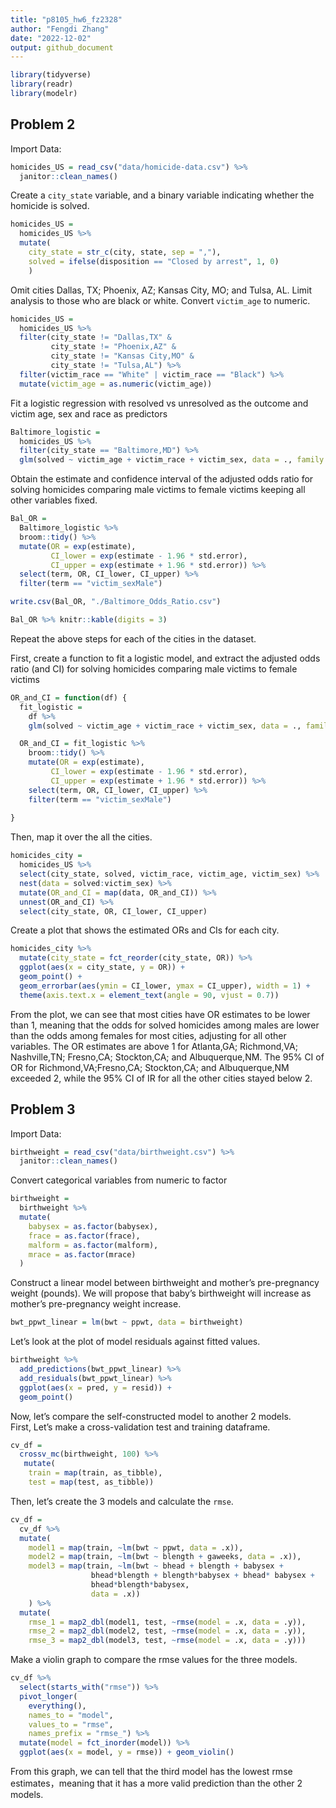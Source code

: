 ```yaml
---
title: "p8105_hw6_fz2328"
author: "Fengdi Zhang"
date: "2022-12-02"
output: github_document
---
```


```r
library(tidyverse)
library(readr)
library(modelr)
```

## Problem 2
Import Data:
```r
homicides_US = read_csv("data/homicide-data.csv") %>% 
  janitor::clean_names() 
```

Create a `city_state` variable, and a binary variable indicating whether the homicide is solved. 
```r
homicides_US = 
  homicides_US %>% 
  mutate(
    city_state = str_c(city, state, sep = ","),
    solved = ifelse(disposition == "Closed by arrest", 1, 0)
    )
```

Omit cities Dallas, TX; Phoenix, AZ; Kansas City, MO; and Tulsa, AL. 
Limit analysis to those who are black or white. 
Convert `victim_age` to numeric. 
```r
homicides_US = 
  homicides_US %>% 
  filter(city_state != "Dallas,TX" &
         city_state != "Phoenix,AZ" &
         city_state != "Kansas City,MO" &
         city_state != "Tulsa,AL") %>% 
  filter(victim_race == "White" | victim_race == "Black") %>% 
  mutate(victim_age = as.numeric(victim_age))
```

Fit a logistic regression with resolved vs unresolved as the outcome and victim age, sex and race as predictors
```r
Baltimore_logistic = 
  homicides_US %>% 
  filter(city_state == "Baltimore,MD") %>% 
  glm(solved ~ victim_age + victim_race + victim_sex, data = ., family = binomial()) 
```

Obtain the estimate and confidence interval of the adjusted odds ratio for solving homicides comparing male victims to female victims keeping all other variables fixed.
```r
Bal_OR = 
  Baltimore_logistic %>% 
  broom::tidy() %>% 
  mutate(OR = exp(estimate),
         CI_lower = exp(estimate - 1.96 * std.error),
         CI_upper = exp(estimate + 1.96 * std.error)) %>%
  select(term, OR, CI_lower, CI_upper) %>% 
  filter(term == "victim_sexMale") 

write.csv(Bal_OR, "./Baltimore_Odds_Ratio.csv")

Bal_OR %>% knitr::kable(digits = 3)
```

Repeat the above steps for each of the cities in the dataset.

First, create a function to fit a logistic model, and extract the adjusted odds ratio (and CI) for solving homicides comparing male victims to female victims
```r
OR_and_CI = function(df) {
  fit_logistic = 
    df %>% 
    glm(solved ~ victim_age + victim_race + victim_sex, data = ., family = binomial())

  OR_and_CI = fit_logistic %>% 
    broom::tidy() %>% 
    mutate(OR = exp(estimate),
         CI_lower = exp(estimate - 1.96 * std.error),
         CI_upper = exp(estimate + 1.96 * std.error)) %>%
    select(term, OR, CI_lower, CI_upper) %>% 
    filter(term == "victim_sexMale")
  
}
```

Then, map it over the all the cities. 
```r
homicides_city =   
  homicides_US %>% 
  select(city_state, solved, victim_race, victim_age, victim_sex) %>% 
  nest(data = solved:victim_sex) %>% 
  mutate(OR_and_CI = map(data, OR_and_CI)) %>% 
  unnest(OR_and_CI) %>% 
  select(city_state, OR, CI_lower, CI_upper)
```

Create a plot that shows the estimated ORs and CIs for each city.
```r
homicides_city %>% 
  mutate(city_state = fct_reorder(city_state, OR)) %>%  
  ggplot(aes(x = city_state, y = OR)) + 
  geom_point() +
  geom_errorbar(aes(ymin = CI_lower, ymax = CI_upper), width = 1) + 
  theme(axis.text.x = element_text(angle = 90, vjust = 0.7))
```

From the plot, we can see that most cities have OR estimates to be lower than 1, meaning that the odds for solved homicides among males are lower than the odds among females for most cities, adjusting for all other variables. The OR estimates are above 1 for Atlanta,GA; Richmond,VA; Nashville,TN; Fresno,CA; Stockton,CA; and Albuquerque,NM. The 95% CI of OR for Richmond,VA;Fresno,CA; Stockton,CA; and Albuquerque,NM exceeded 2, while the 95% CI of IR for all the other cities stayed below 2. 

## Problem 3
Import Data:
```r
birthweight = read_csv("data/birthweight.csv") %>% 
  janitor::clean_names() 
```

Convert categorical variables from numeric to factor
```r
birthweight = 
  birthweight %>% 
  mutate(
    babysex = as.factor(babysex),
    frace = as.factor(frace),
    malform = as.factor(malform),
    mrace = as.factor(mrace)
  )
```

Construct a linear model between birthweight and mother’s pre-pregnancy weight (pounds). We will propose that baby's birthweight will increase as mother's pre-pregnancy weight increase. 
```r
bwt_ppwt_linear = lm(bwt ~ ppwt, data = birthweight)
```

Let's look at the plot of model residuals against fitted values. 
```r
birthweight %>% 
  add_predictions(bwt_ppwt_linear) %>%
  add_residuals(bwt_ppwt_linear) %>% 
  ggplot(aes(x = pred, y = resid)) + 
  geom_point()
```

Now, let's compare the self-constructed model to another 2 models.   
First, Let's make a cross-validation test and training dataframe. 
```r
cv_df = 
  crossv_mc(birthweight, 100) %>% 
   mutate(
    train = map(train, as_tibble),
    test = map(test, as_tibble))

```

Then, let's create the 3 models and calculate the `rmse`. 
```r
cv_df = 
  cv_df %>% 
  mutate(
    model1 = map(train, ~lm(bwt ~ ppwt, data = .x)),
    model2 = map(train, ~lm(bwt ~ blength + gaweeks, data = .x)),
    model3 = map(train, ~lm(bwt ~ bhead + blength + babysex + 
                  bhead*blength + blength*babysex + bhead* babysex +
                  bhead*blength*babysex, 
                  data = .x))
    ) %>% 
  mutate(
    rmse_1 = map2_dbl(model1, test, ~rmse(model = .x, data = .y)),
    rmse_2 = map2_dbl(model2, test, ~rmse(model = .x, data = .y)),
    rmse_3 = map2_dbl(model3, test, ~rmse(model = .x, data = .y)))
```

Make a violin graph to compare the rmse values for the three models.
```r
cv_df %>% 
  select(starts_with("rmse")) %>% 
  pivot_longer(
    everything(),
    names_to = "model", 
    values_to = "rmse",
    names_prefix = "rmse_") %>% 
  mutate(model = fct_inorder(model)) %>% 
  ggplot(aes(x = model, y = rmse)) + geom_violin()
```

From this graph, we can tell that the third model has the lowest rmse estimates，meaning that it has a more valid prediction than the other 2 models. 








